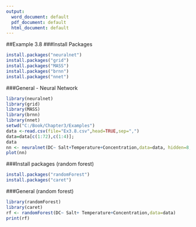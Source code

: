 ---
output:
  word_document: default
  pdf_document: default
  html_document: default
---

##Example 3.8
###Install Packages
```{r, echo = TRUE}
install.packages("neuralnet")
install.packages("grid")
install.packages("MASS")
install.packages("brnn")
install.packages("nnet")
```

###General - Neural Network
```{r, echo = TRUE}
library(neuralnet)
library(grid)
library(MASS)
library(brnn)
library(nnet)
setwd("C:/Book/Chapter3/Examples")
data <-read.csv(file="Ex3.8.csv",head=TRUE,sep=",")
data=data[c(1:72),c(1:4)];
data
nn <- neuralnet(DC~ Salt+Temperature+Concentration,data=data, hidden=8, err.fct="sse",act.fct = "tanh",stepmax=1000,linear.output=FALSE);
plot(nn)
```

###Install packages  (random forest)
```{r, echo = TRUE}
install.packages("randomForest")
install.packages("caret")
```

###General (random forest)
```{r, echo = TRUE}
library(randomForest)
library(caret)
rf <- randomForest(DC~ Salt+ Temperature+Concentration,data=data)
print(rf)
```


